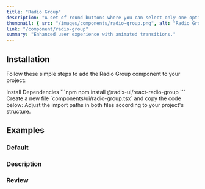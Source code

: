 ```yaml
---
title: "Radio Group"
description: "A set of round buttons where you can select only one option from the group."
thumbnail: { src: "/images/components/radio-group.png", alt: "Radio Group example" }
link: "/component/radio-group"
summary: "Enhanced user experience with animated transitions."
---
```


<ComponentPreview name="radio-group-demo" />

## Installation

Follow these simple steps to add the Radio Group component to your project:

<Steps>

<Step>
Install Dependencies
</Step>
```npm
npm install @radix-ui/react-radio-group
```

<Step>
Create a new file `components/ui/radio-group.tsx` and copy the code below:
</Step>

<CollapsibleSource name="radio-group" />

<Step>
Adjust the import paths in both files according to your project's structure.
</Step>

</Steps>


## Examples

### Default
<ComponentPreview name="radio-group-demo" />

### Description
<ComponentPreview name="radio-group-desc" />

### Review
<ComponentPreview name="radio-group-review" />


